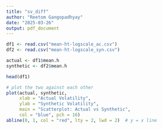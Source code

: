 ```yaml
---
title: "sv_diff"
author: "Reetom Gangopadhyay"
date: "2025-03-26"
output: pdf_document
---
```


```r

df1 <- read.csv("mean-ht-logscale_ac.csv")
df2 <- read.csv("mean-ht-logscale_syn.csv")

actual <- df1$mean.h
synthetic <- df2$mean.h

head(df1)

```


```r
# plot the two against each other
plot(actual, synthetic, 
     xlab = "Actual Volatility", 
     ylab = "Synthetic Volatility",
     main = "Scatterplot: Actual vs Synthetic",
     col = "blue", pch = 16)
abline(0, 1, col = "red", lty = 2, lwd = 2)  # y = x line


```











